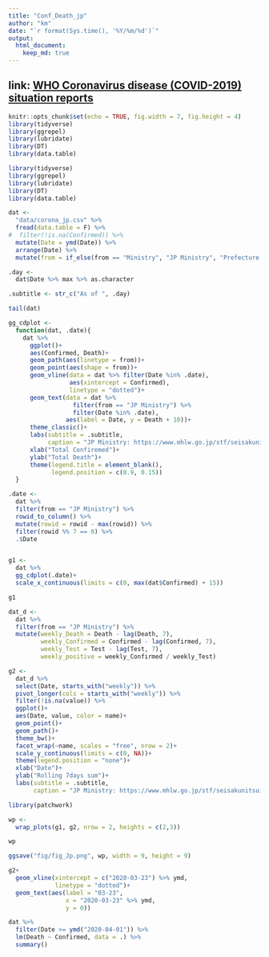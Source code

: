 ```yaml
---
title: "Conf_Death_jp"
author: "km"
date: "`r format(Sys.time(), '%Y/%m/%d')`"
output: 
  html_document:
    keep_md: true
---
```


## link: [WHO Coronavirus disease (COVID-2019) situation reports](https://www.who.int/emergencies/diseases/novel-coronavirus-2019/situation-reports/)


```r
knitr::opts_chunk$set(echo = TRUE, fig.width = 7, fig.height = 4)
library(tidyverse)
library(ggrepel)
library(lubridate)
library(DT)
library(data.table)

```

```r
library(tidyverse)
library(ggrepel)
library(lubridate)
library(DT)
library(data.table)
```


```r
dat <- 
  "data/corona_jp.csv" %>% 
  fread(data.table = F) %>% 
#  filter(!is.na(Confirmed)) %>% 
  mutate(Date = ymd(Date)) %>%
  arrange(Date) %>% 
  mutate(from = if_else(from == "Ministry", "JP Ministry", "Prefecture total"))
```

```r
.day <- 
  dat$Date %>% max %>% as.character

.subtitle <- str_c("As of ", .day)
```


```r
tail(dat)
```

```r
gg_cdplot <- 
  function(dat, .date){
    dat %>% 
      ggplot()+
      aes(Confirmed, Death)+
      geom_path(aes(linetype = from))+
      geom_point(aes(shape = from))+
      geom_vline(data = dat %>% filter(Date %in% .date),
                 aes(xintercept = Confirmed), 
                 linetype = "dotted")+ 
      geom_text(data = dat %>%
                  filter(from == "JP Ministry") %>% 
                  filter(Date %in% .date),
                aes(label = Date, y = Death + 10))+
      theme_classic()+
      labs(subtitle = .subtitle,
           caption = "JP Ministry: https://www.mhlw.go.jp/stf/seisakunitsuite/bunya/0000121431_00086.html")+
      xlab("Total Confiremed")+
      ylab("Total Death")+
      theme(legend.title = element_blank(),
            legend.position = c(0.9, 0.15))
  }
```


```r
.date <-
  dat %>%
  filter(from == "JP Ministry") %>% 
  rowid_to_column() %>% 
  mutate(rowid = rowid - max(rowid)) %>% 
  filter(rowid %% 7 == 0) %>% 
  .$Date


g1 <-
  dat %>% 
  gg_cdplot(.date)+
  scale_x_continuous(limits = c(0, max(dat$Confirmed) + 15))

g1
```

```r
dat_d <-
  dat %>% 
  filter(from == "JP Ministry") %>% 
  mutate(weekly_Death = Death - lag(Death, 7),
         weekly_Confirmed = Confirmed - lag(Confirmed, 7),
         weekly_Test = Test - lag(Test, 7),
         weekly_positive = weekly_Confirmed / weekly_Test)

g2 <-
  dat_d %>%
  select(Date, starts_with("weekly")) %>% 
  pivot_longer(cols = starts_with("weekly")) %>%
  filter(!is.na(value)) %>% 
  ggplot()+
  aes(Date, value, color = name)+
  geom_point()+
  geom_path()+
  theme_bw()+
  facet_wrap(~name, scales = "free", nrow = 2)+
  scale_y_continuous(limits = c(0, NA))+
  theme(legend.position = "none")+
  xlab("Date")+
  ylab("Rolling 7days sum")+
  labs(subtitle = .subtitle,
       caption = "JP Ministry: https://www.mhlw.go.jp/stf/seisakunitsuite/bunya/0000121431_00086.html")
```

```r

library(patchwork)

wp <- 
  wrap_plots(g1, g2, nrow = 2, heights = c(2,3))

wp

ggsave("fig/fig_Jp.png", wp, width = 9, height = 9)
```

```r
g2+
  geom_vline(xintercept = c("2020-03-23") %>% ymd,
             linetype = "dotted")+
  geom_text(aes(label = "03-23",
                x = "2020-03-23" %>% ymd,
                y = 0))
```


```r
dat %>% 
  filter(Date >= ymd("2020-04-01")) %>% 
  lm(Death ~ Confirmed, data = .) %>% 
  summary()
```


